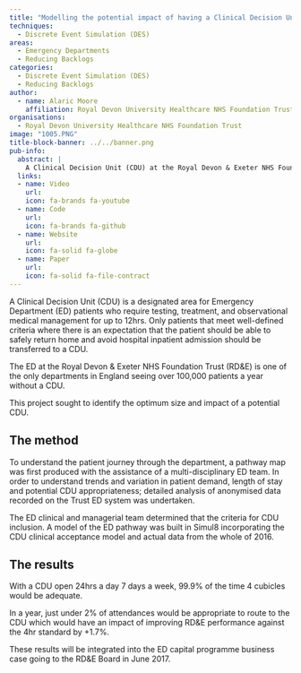 ```yaml
---
title: "Modelling the potential impact of having a Clinical Decision Unit at Royal Devon and Exeter hospital"
techniques:
  - Discrete Event Simulation (DES)
areas:
  - Emergency Departments
  - Reducing Backlogs
categories:
  - Discrete Event Simulation (DES)
  - Reducing Backlogs
author:
  - name: Alaric Moore
    affiliation: Royal Devon University Healthcare NHS Foundation Trust
organisations:
  - Royal Devon University Healthcare NHS Foundation Trust
image: "1005.PNG"
title-block-banner: ../../banner.png
pub-info:
  abstract: |
    A Clinical Decision Unit (CDU) at the Royal Devon & Exeter NHS Foundation Trust (RD&E) would manage ED patients needing up to 12 hours of care. Analysis showed that a 24/7 CDU with 4 cubicles could handle 2% of attendances, improving the 4-hour standard by 1.7%.
  links:
  - name: Video
    url:
    icon: fa-brands fa-youtube
  - name: Code
    url:
    icon: fa-brands fa-github
  - name: Website
    url:
    icon: fa-solid fa-globe
  - name: Paper
    url:
    icon: fa-solid fa-file-contract
---
```


A Clinical Decision Unit (CDU) is a designated area for Emergency Department (ED) patients who require testing, treatment, and observational medical management for up to 12hrs. Only patients that meet well-defined criteria where there is an expectation that the patient should be able to safely return home and avoid hospital inpatient admission should be transferred to a CDU.

The ED at the Royal Devon & Exeter NHS Foundation Trust (RD&E) is one of the only departments in England seeing over 100,000 patients a year without a CDU.

This project sought to identify the optimum size and impact of a potential CDU.

## The method

To understand the patient journey through the department, a pathway map was first produced with the assistance of a multi-disciplinary ED team. In order to understand trends and variation in patient demand, length of stay and potential CDU appropriateness; detailed analysis of anonymised data recorded on the Trust ED system was undertaken.

The ED clinical and managerial team determined that the criteria for CDU inclusion.
A model of the ED pathway was built in Simul8 incorporating the CDU clinical acceptance model and actual data from the whole of 2016.

## The results

With a CDU open 24hrs a day 7 days a week, 99.9% of the time 4 cubicles would be adequate.

In a year, just under 2% of attendances would be appropriate to route to the CDU which would have an impact of improving RD&E performance against the 4hr standard by +1.7%.

These results will be integrated into the ED capital programme business case going to the RD&E Board in June 2017.
